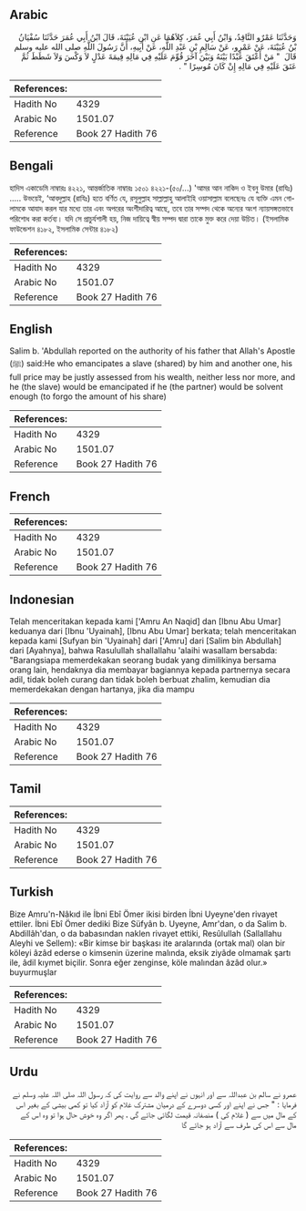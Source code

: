## Arabic


<div dir="rtl" lang="ar" style={{fontSize:'larger',backgroundColor:'#f8f9fa',padding:20}}>
وَحَدَّثَنَا عَمْرٌو النَّاقِدُ، وَابْنُ أَبِي عُمَرَ، كِلاَهُمَا عَنِ ابْنِ عُيَيْنَةَ، قَالَ ابْنُ أَبِي عُمَرَ حَدَّثَنَا سُفْيَانُ بْنُ عُيَيْنَةَ، عَنْ عَمْرٍو، عَنْ سَالِمِ بْنِ عَبْدِ اللَّهِ، عَنْ أَبِيهِ، أَنَّ رَسُولَ اللَّهِ صلى الله عليه وسلم قَالَ ‏ "‏ مَنْ أَعْتَقَ عَبْدًا بَيْنَهُ وَبَيْنَ آخَرَ قُوِّمَ عَلَيْهِ فِي مَالِهِ قِيمَةَ عَدْلٍ لاَ وَكْسَ وَلاَ شَطَطَ ثُمَّ عَتَقَ عَلَيْهِ فِي مَالِهِ إِنْ كَانَ مُوسِرًا ‏"‏ ‏.‏
</div>
<div style={{backgroundColor:'#f8f9fa',padding:20, marginBottom: 10}}><table> <thead> <tr> <th>References:</th> <th></th> </tr> </thead> <tbody><tr><td>Hadith No</td><td>4329</td></tr><tr><td>Arabic No</td><td>1501.07</td></tr><tr><td>Reference</td><td>Book 27 Hadith 76</td></tr></tbody></table></div>

## Bengali


<div dir="ltr" lang="bn" style={{fontSize:'larger',backgroundColor:'#f8f9fa',padding:20}}>
হাদিস একাডেমি নাম্বারঃ ৪২২১, আন্তর্জাতিক নাম্বারঃ ১৫০১ ৪২২১-(৫০/...) 'আমর আন নাকিদ ও ইবনু উমার (রাযিঃ) ..... উভয়েই, ‘আবদুল্লাহ (রাযিঃ) হতে বর্ণিত যে, রসূলুল্লাহ সাল্লাল্লাহু আলাইহি ওয়াসাল্লাম বলেছেনঃ যে ব্যক্তি এমন গোলামকে আযাদ করল যার মধ্যে তার এবং অপরের অংশীদারিত্ব আছে, তবে তার সম্পদ থেকে অন্যের অংশ ন্যায়সঙ্গতভাবে পরিশোধ করা কর্তব্য। যদি সে প্রাচুৰ্যশালী হয়, নিজ দায়িত্বে স্বীয় সম্পদ দ্বারা তাকে মুক্ত করে দেয়া উচিত। (ইসলামিক ফাউন্ডেশন ৪১৮২, ইসলামিক সেন্টার ৪১৮২)
</div>
<div style={{backgroundColor:'#f8f9fa',padding:20, marginBottom: 10}}><table> <thead> <tr> <th>References:</th> <th></th> </tr> </thead> <tbody><tr><td>Hadith No</td><td>4329</td></tr><tr><td>Arabic No</td><td>1501.07</td></tr><tr><td>Reference</td><td>Book 27 Hadith 76</td></tr></tbody></table></div>

## English


<div dir="ltr" lang="en" style={{fontSize:'larger',backgroundColor:'#f8f9fa',padding:20}}>
Salim b. 'Abdullah reported on the authority of his father that Allah's Apostle (ﷺ) said:He who emancipates a slave (shared) by him and another one, his full price may be justly assessed from his wealth, neither less nor more, and he (the slave) would be emancipated if he (the partner) would be solvent enough (to forgo the amount of his share)
</div>
<div style={{backgroundColor:'#f8f9fa',padding:20, marginBottom: 10}}><table> <thead> <tr> <th>References:</th> <th></th> </tr> </thead> <tbody><tr><td>Hadith No</td><td>4329</td></tr><tr><td>Arabic No</td><td>1501.07</td></tr><tr><td>Reference</td><td>Book 27 Hadith 76</td></tr></tbody></table></div>

## French


<div dir="ltr" lang="fr" style={{fontSize:'larger',backgroundColor:'#f8f9fa',padding:20}}>

</div>
<div style={{backgroundColor:'#f8f9fa',padding:20, marginBottom: 10}}><table> <thead> <tr> <th>References:</th> <th></th> </tr> </thead> <tbody><tr><td>Hadith No</td><td>4329</td></tr><tr><td>Arabic No</td><td>1501.07</td></tr><tr><td>Reference</td><td>Book 27 Hadith 76</td></tr></tbody></table></div>

## Indonesian


<div dir="ltr" lang="id" style={{fontSize:'larger',backgroundColor:'#f8f9fa',padding:20}}>
Telah menceritakan kepada kami ['Amru An Naqid] dan [Ibnu Abu Umar] keduanya dari [Ibnu 'Uyainah], [Ibnu Abu Umar] berkata; telah menceritakan kepada kami [Sufyan bin 'Uyainah] dari ['Amru] dari [Salim bin Abdullah] dari [Ayahnya], bahwa Rasulullah shallallahu 'alaihi wasallam bersabda: "Barangsiapa memerdekakan seorang budak yang dimilikinya bersama orang lain, hendaknya dia membayar bagiannya kepada partnernya secara adil, tidak boleh curang dan tidak boleh berbuat zhalim, kemudian dia memerdekakan dengan hartanya, jika dia mampu
</div>
<div style={{backgroundColor:'#f8f9fa',padding:20, marginBottom: 10}}><table> <thead> <tr> <th>References:</th> <th></th> </tr> </thead> <tbody><tr><td>Hadith No</td><td>4329</td></tr><tr><td>Arabic No</td><td>1501.07</td></tr><tr><td>Reference</td><td>Book 27 Hadith 76</td></tr></tbody></table></div>

## Tamil


<div dir="ltr" lang="ta" style={{fontSize:'larger',backgroundColor:'#f8f9fa',padding:20}}>

</div>
<div style={{backgroundColor:'#f8f9fa',padding:20, marginBottom: 10}}><table> <thead> <tr> <th>References:</th> <th></th> </tr> </thead> <tbody><tr><td>Hadith No</td><td>4329</td></tr><tr><td>Arabic No</td><td>1501.07</td></tr><tr><td>Reference</td><td>Book 27 Hadith 76</td></tr></tbody></table></div>

## Turkish


<div dir="ltr" lang="tr" style={{fontSize:'larger',backgroundColor:'#f8f9fa',padding:20}}>
Bize Amru'n-Nâkıd ile İbni Ebî Ömer ikisi birden İbni Uyeyne'den rivayet ettiler. İbni Ebî Ömer dediki Bize Süfyân b. Uyeyne, Amr'dan, o da Salim b. Abdillâh'dan, o da babasından naklen rivayet ettiki, Resûlullah (Sallallahu Aleyhi ve Sellem): «Bir kimse bir başkası ite aralarında (ortak mal) olan bir köleyi âzâd ederse o kimsenin üzerine malında, eksik ziyâde olmamak şartı ile, âdil kıymet biçilir. Sonra eğer zenginse, köle malından âzâd olur.» buyurmuşlar
</div>
<div style={{backgroundColor:'#f8f9fa',padding:20, marginBottom: 10}}><table> <thead> <tr> <th>References:</th> <th></th> </tr> </thead> <tbody><tr><td>Hadith No</td><td>4329</td></tr><tr><td>Arabic No</td><td>1501.07</td></tr><tr><td>Reference</td><td>Book 27 Hadith 76</td></tr></tbody></table></div>

## Urdu


<div dir="rtl" lang="ur" style={{fontSize:'larger',backgroundColor:'#f8f9fa',padding:20}}>
عمرو نے سالم بن عبداللہ سے اور انہوں نے اپنے والد سے روایت کی کہ رسول اللہ صلی اللہ علیہ وسلم نے فرمایا : " جس نے اپنے اور کسی دوسرے کے درمیان مشترک غلام کو آزاد کیا تو کمی بیشی کے بغیر اس کے مال میں سے ( غلام کی ) منصفانہ قیمت لگائی جائے گی ، پھر اگر وہ خوش حال ہوا تو وہ اس کے مال سے اس کی طرف سے آزاد ہو جائے گا
</div>
<div style={{backgroundColor:'#f8f9fa',padding:20, marginBottom: 10}}><table> <thead> <tr> <th>References:</th> <th></th> </tr> </thead> <tbody><tr><td>Hadith No</td><td>4329</td></tr><tr><td>Arabic No</td><td>1501.07</td></tr><tr><td>Reference</td><td>Book 27 Hadith 76</td></tr></tbody></table></div>